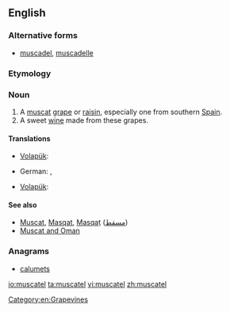 ==English==

===Alternative forms===
*[[muscadel]], [[muscadelle]]

===Etymology===
{{rfe}}

===Noun===
{{en-noun}}

# A [[muscat]] [[grape]] or [[raisin]], especially one from southern [[Spain]].
# A sweet [[wine]] made from these grapes.

====Translations====
{{trans-top|a muscat grape or raisin}}
* [[Volapük]]: {{qualifier|raisin}} {{t-|vo|muskatäl}}
{{trans-mid}}
{{trans-bottom}}
{{trans-top|a sweet wine from muscat grapes}}
* German: {{t+|de|Muskateller|m}}, {{t-|de|Muskatellerwein|m}}
{{trans-mid}}
* [[Volapük]]: {{t-|vo|muskatälavin}}
{{trans-bottom}}

====See also====
* [[Muscat]], [[Masqat]], [[Masqaṭ]] ([[مسقط]])
* [[Muscat and Oman]]

===Anagrams===
* [[calumets#English|calumets]]

[[Category:en:Grapevines]]

[[io:muscatel]]
[[ta:muscatel]]
[[vi:muscatel]]
[[zh:muscatel]]